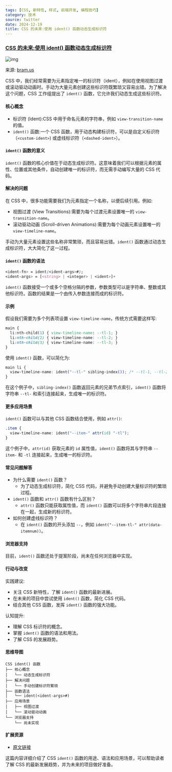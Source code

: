 ```yaml
---
tags: [CSS, 新特性, 样式, 前端开发, 编程技巧]
category: 技术
source: twitter
date: 2024-12-19
title: CSS 的未来:使用 ident() 函数动态生成标识符
---
```


### [CSS 的未来:使用 ident() 函数动态生成标识符](https://www.bram.us/2024/12/18/the-future-of-css-construct-custom-idents-and-dashed-idents-with-ident/)

![img](https://img.mengpeng.tech/i/2024/12/19/6763a50b8c85e.webp)

来源: [bram.us](https://www.bram.us/2024/12/18/the-future-of-css-construct-custom-idents-and-dashed-idents-with-ident/)

CSS 中，我们经常需要为元素指定唯一的标识符（ident），例如在使用视图过渡或滚动驱动动画时。手动为大量元素创建这些标识符既繁琐又容易出错。为了解决这个问题，CSS 工作组提出了 `ident()` 函数，它允许我们动态生成这些标识符。

#### 核心概念

-   标识符 (Ident):CSS 中用于命名元素的字符串，例如 `view-transition-name` 的值。
-   `ident()` 函数:一个 CSS 函数，用于动态构建标识符，可以是自定义标识符（`<custom-ident>`) 或虚线标识符（`<dashed-ident>`）。

#### `ident()` 函数的意义

`ident()` 函数的核心价值在于动态生成标识符。这意味着我们可以根据元素的属性、位置或其他条件，自动创建唯一的标识符，而无需手动编写大量的 CSS 代码。

#### 解决的问题

在 CSS 中，很多功能需要我们为元素指定一个名称，以便后续引用。例如:

-   视图过渡 (View Transitions):需要为每个过渡元素设置唯一的 `view-transition-name`。
-   滚动驱动动画 (Scroll-driven Animations):需要为每个动画元素设置唯一的 `view-timeline-name`。

手动为大量元素设置这些名称非常繁琐，而且容易出错。`ident()` 函数通过动态生成标识符，大大简化了这一过程。

#### `ident()` 函数的语法

```css
<ident-fn> = ident(<ident-args>#);
<ident-args> = [<string> | <integer> | <ident>]+
```

`ident()` 函数接受一个或多个空格分隔的参数，参数类型可以是字符串、整数或其他标识符。函数的结果是一个由传入参数连接而成的标识符。

#### 示例

假设我们需要为多个列表项设置 `view-timeline-name`，传统方式需要这样写:

```css
main {
  li:nth-child(1) { view-timeline-name: --tl-1; }
  li:nth-child(2) { view-timeline-name: --tl-2; }
  li:nth-child(3) { view-timeline-name: --tl-3; }
}
```

使用 `ident()` 函数，可以简化为:

```css
main li {
  view-timeline-name: ident("--tl-" sibling-index()); /* --tl-1, --tl-2, … */
}
```

在这个例子中，`sibling-index()` 函数返回元素的兄弟节点索引，`ident()` 函数将字符串 `--tl-` 和索引连接起来，生成唯一的标识符。

#### 更多应用场景

`ident()` 函数可以与其他 CSS 函数结合使用，例如 `attr()`:

```css
.item {
  view-timeline-name: ident("--item-" attr(id) "-tl");
}
```

这个例子中，`attr(id)` 获取元素的 `id` 属性值，`ident()` 函数将其与字符串 `--item-` 和 `-tl` 连接起来，生成唯一的标识符。

#### 常见问题解答

-   为什么需要 `ident()` 函数？
    -   为了动态生成标识符，简化 CSS 代码，并避免手动创建大量标识符的繁琐过程。
-   `ident()` 函数和 `attr()` 函数有什么区别？
    -   `attr()` 函数只能获取属性值，而 `ident()` 函数可以将多个字符串片段连接在一起，生成新的标识符。
-   如何创建虚线标识符？
    -   在 `ident()` 函数的开头添加 `--`，例如 `ident("--item-tl-" attr(data-itemnum))`。

#### 浏览器支持

目前，`ident()` 函数还处于提案阶段，尚未在任何浏览器中实现。

#### 行动与改变

实践建议:

-   关注 CSS 新特性，了解 `ident()` 函数的最新进展。
-   在未来的项目中尝试使用 `ident()` 函数，简化 CSS 代码。
-   结合其他 CSS 函数，发挥 `ident()` 函数的强大功能。

认知提升:

-   理解 CSS 标识符的概念。
-   掌握 `ident()` 函数的语法和用法。
-   了解 CSS 的发展趋势。

#### 思维导图

```
CSS ident() 函数
├── 核心概念
│   └── 动态生成标识符
├── 解决问题
│   └── 手动创建标识符繁琐
├── 函数语法
│   └── ident(<ident-args>#)
├── 应用场景
│   ├── 视图过渡
│   └── 滚动驱动动画
└── 浏览器支持
    └── 尚未实现
```

#### 扩展资源

-   [原文链接](https://www.bram.us/2024/12/18/the-future-of-css-construct-custom-idents-and-dashed-idents-with-ident/)

这篇内容详细介绍了 CSS `ident()` 函数的用途、语法和应用场景，可以帮助读者了解 CSS 的最新发展趋势，并为未来的项目做好准备。